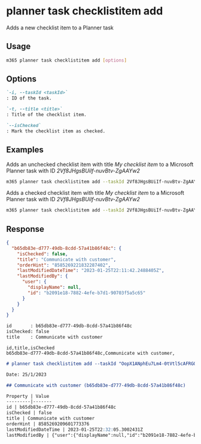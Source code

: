 
# planner task checklistitem add

Adds a new checklist item to a Planner task

## Usage

```sh
m365 planner task checklistitem add [options]
```

## Options

```md definition-list
`-i, --taskId <taskId>`
: ID of the task.

`-t, --title <title>`
: Title of the checklist item.

`--isChecked`
: Mark the checklist item as checked.
```

<Global />

## Examples

Adds an unchecked checklist item with title _My checklist item_ to a Microsoft Planner task with ID _2Vf8JHgsBUiIf-nuvBtv-ZgAAYw2_

```sh
m365 planner task checklistitem add --taskId 2Vf8JHgsBUiIf-nuvBtv-ZgAAYw2 --title "My checklist item"
```

Adds a checked checklist item with title _My checklist item_ to a Microsoft Planner task with ID _2Vf8JHgsBUiIf-nuvBtv-ZgAAYw2_

```sh
m365 planner task checklistitem add --taskId 2Vf8JHgsBUiIf-nuvBtv-ZgAAYw2 --title "My checklist item" --isChecked
```

## Response

<Tabs>
  <TabItem value="JSON">

  ```json
  {
    "b65db83e-d777-49db-8cdd-57a41b86f48c": {
      "isChecked": false,
      "title": "Communicate with customer",
      "orderHint": "8585269221832287402",
      "lastModifiedDateTime": "2023-01-25T22:11:42.2488405Z",
      "lastModifiedBy": {
        "user": {
          "displayName": null,
          "id": "b2091e18-7882-4efe-b7d1-90703f5a5c65"
        }
      }
    }
  }
  ```

  </TabItem>
  <TabItem value="Text">

  ```txt
  id       : b65db83e-d777-49db-8cdd-57a41b86f48c
  isChecked: false
  title    : Communicate with customer
  ```

  </TabItem>
  <TabItem value="CSV">

  ```csv
  id,title,isChecked
  b65db83e-d777-49db-8cdd-57a41b86f48c,Communicate with customer,
  ```

  </TabItem>
  <TabItem value="Markdown">

  ```md
  # planner task checklistitem add --taskId "OopX1ANphEu7Lm4-0tVtl5cAFRGQ" --title "Communicate with customer"

  Date: 25/1/2023

  ## Communicate with customer (b65db83e-d777-49db-8cdd-57a41b86f48c)

  Property | Value
  ---------|-------
  id | b65db83e-d777-49db-8cdd-57a41b86f48c
  isChecked | false
  title | Communicate with customer
  orderHint | 8585269209601773376
  lastModifiedDateTime | 2023-01-25T22:32:05.3002431Z
  lastModifiedBy | {"user":{"displayName":null,"id":"b2091e18-7882-4efe-b7d1-90703f5a5c65"}}
  ```

  </TabItem>
</Tabs>

